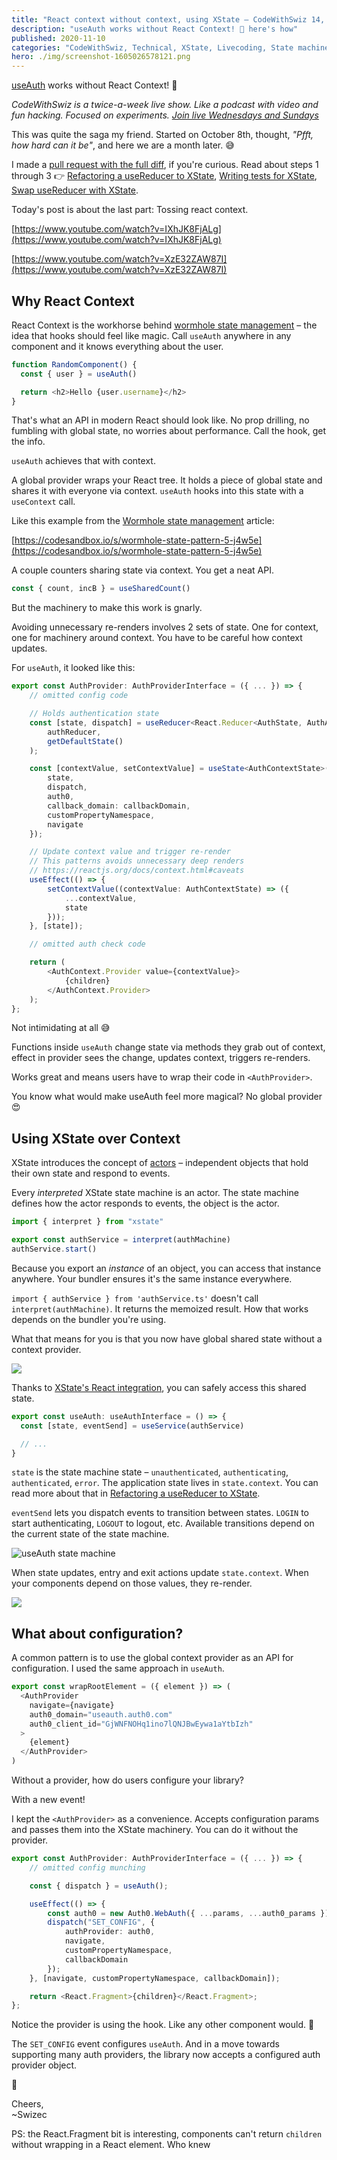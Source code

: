 ```yaml
---
title: "React context without context, using XState – CodeWithSwiz 14, 15"
description: "useAuth works without React Context! 🎉 here's how"
published: 2020-11-10
categories: "CodeWithSwiz, Technical, XState, Livecoding, State machines"
hero: ./img/screenshot-1605026578121.png
---
```


[useAuth](https://github.com/Swizec/useAuth) works without React Context! 🎉

_CodeWithSwiz is a twice-a-week live show. Like a podcast with video and fun hacking. Focused on experiments. [Join live Wednesdays and Sundays](https://youtube.com/swizecteller)_

This was quite the saga my friend. Started on October 8th, thought, _"Pfft, how hard can it be"_, and here we are a month later. 😅

I made a [pull request with the full diff](https://github.com/Swizec/useAuth/pull/107), if you're curious. Read about steps 1 through 3 👉 [Refactoring a useReducer to XState](https://swizec.com/blog/refactoring-a-usereducer-to-xstate-pt1-codewithswiz-11), [Writing tests for XState](https://swizec.com/blog/how-to-write-tests-for-xstate-codewithswiz-12), [Swap useReducer with XState](https://swizec.com/blog/swap-usereducer-with-xstate-codewithswiz-13).

Today's post is about the last part: Tossing react context.

[https://www.youtube.com/watch?v=IXhJK8FjALg](https://www.youtube.com/watch?v=IXhJK8FjALg)

[https://www.youtube.com/watch?v=XzE32ZAW87I](https://www.youtube.com/watch?v=XzE32ZAW87I)

## Why React Context

React Context is the workhorse behind [wormhole state management](https://swizec.com/blog/wormhole-state-management) – the idea that hooks should feel like magic. Call `useAuth` anywhere in any component and it knows everything about the user.

```javascript
function RandomComponent() {
  const { user } = useAuth()

  return <h2>Hello {user.username}</h2>
}
```

That's what an API in modern React should look like. No prop drilling, no fumbling with global state, no worries about performance. Call the hook, get the info.

`useAuth` achieves that with context.

A global provider wraps your React tree. It holds a piece of global state and shares it with everyone via context. `useAuth` hooks into this state with a `useContext` call.

Like this example from the [Wormhole state management](https://swizec.com/blog/wormhole-state-management) article:

[https://codesandbox.io/s/wormhole-state-pattern-5-j4w5e](https://codesandbox.io/s/wormhole-state-pattern-5-j4w5e)

A couple counters sharing state via context. You get a neat API.

```javascript
const { count, incB } = useSharedCount()
```

But the machinery to make this work is gnarly.

Avoiding unnecessary re-renders involves 2 sets of state. One for context, one for machinery around context. You have to be careful how context updates.

For `useAuth`, it looked like this:

```typescript
export const AuthProvider: AuthProviderInterface = ({ ... }) => {
    // omitted config code

    // Holds authentication state
    const [state, dispatch] = useReducer<React.Reducer<AuthState, AuthAction>>(
        authReducer,
        getDefaultState()
    );

    const [contextValue, setContextValue] = useState<AuthContextState>({
        state,
        dispatch,
        auth0,
        callback_domain: callbackDomain,
        customPropertyNamespace,
        navigate
    });

    // Update context value and trigger re-render
    // This patterns avoids unnecessary deep renders
    // https://reactjs.org/docs/context.html#caveats
    useEffect(() => {
        setContextValue((contextValue: AuthContextState) => ({
            ...contextValue,
            state
        }));
    }, [state]);

    // omitted auth check code

    return (
        <AuthContext.Provider value={contextValue}>
            {children}
        </AuthContext.Provider>
    );
};
```

Not intimidating at all 😅

Functions inside `useAuth` change state via methods they grab out of context, effect in provider sees the change, updates context, triggers re-renders.

Works great and means users have to wrap their code in `<AuthProvider>`.

You know what would make useAuth feel more magical? No global provider 😍

## Using XState over Context

XState introduces the concept of [actors](https://en.wikipedia.org/wiki/Actor_model) – independent objects that hold their own state and respond to events.

Every _interpreted_ XState state machine is an actor. The state machine defines how the actor responds to events, the object is the actor.

```typescript
import { interpret } from "xstate"

export const authService = interpret(authMachine)
authService.start()
```

Because you export an _instance_ of an object, you can access that instance anywhere. Your bundler ensures it's the same instance everywhere.

`import { authService } from 'authService.ts'` doesn't call `interpret(authMachine)`. It returns the memoized result. How that works depends on the bundler you're using.

What that means for you is that you now have global shared state without a context provider.

![](giphy:whoa)

Thanks to [XState's React integration](https://xstate.js.org/docs/packages/xstate-react/), you can safely access this shared state.

```typescript
export const useAuth: useAuthInterface = () => {
  const [state, eventSend] = useService(authService)

  // ...
}
```

`state` is the state machine state – `unauthenticated`, `authenticating`, `authenticated`, `error`. The application state lives in `state.context`. You can read more about that in [Refactoring a useReducer to XState](https://swizec.com/blog/refactoring-a-usereducer-to-xstate-pt1-codewithswiz-11).

`eventSend` lets you dispatch events to transition between states. `LOGIN` to start authenticating, `LOGOUT` to logout, etc. Available transitions depend on the current state of the state machine.

![useAuth state machine](./img/useAuth-state-machine07g9i3.png)

When state updates, entry and exit actions update `state.context`. When your components depend on those values, they re-render.

![](giphy:magic)

## What about configuration?

A common pattern is to use the global context provider as an API for configuration. I used the same approach in `useAuth`.

```javascript
export const wrapRootElement = ({ element }) => (
  <AuthProvider
    navigate={navigate}
    auth0_domain="useauth.auth0.com"
    auth0_client_id="GjWNFNOHq1ino7lQNJBwEywa1aYtbIzh"
  >
    {element}
  </AuthProvider>
)
```

Without a provider, how do users configure your library?

With a new event!

I kept the `<AuthProvider>` as a convenience. Accepts configuration params and passes them into the XState machinery. You can do it without the provider.

```typescript
export const AuthProvider: AuthProviderInterface = ({ ... }) => {
    // omitted config munching

    const { dispatch } = useAuth();

    useEffect(() => {
        const auth0 = new Auth0.WebAuth({ ...params, ...auth0_params });
        dispatch("SET_CONFIG", {
            authProvider: auth0,
            navigate,
            customPropertyNamespace,
            callbackDomain
        });
    }, [navigate, customPropertyNamespace, callbackDomain]);

    return <React.Fragment>{children}</React.Fragment>;
};
```

Notice the provider is using the hook. Like any other component would. 🤯

The `SET_CONFIG` event configures `useAuth`. And in a move towards supporting many auth providers, the library now accepts a configured auth provider object.

🤘

Cheers,<br/>
~Swizec

PS: the React.Fragment bit is interesting, components can't return `children` without wrapping in a React element. Who knew
